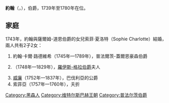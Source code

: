 {{Multiple issues|
{{Expand language|1=en|2=de|time=2021-01-17T07:27:15+00:00}}
{{Unreferenced|time=2021-01-17T07:27:15+00:00}}
}}
{{Infobox noble
| name        = 約翰
| title       = 普法爾茨-蓋爾恩豪森伯爵
| birth_date  = {{birth_date|1698|5|24|df=yes}}
| birth_place = [[蓋爾恩豪森|蓋爾恩豪森]]
| death_date  = {{death date and age|1780|2|10|1698|5|24|df=yes}}
| death_place = [[曼海姆|曼海姆]]
| noble family= [[維特爾斯巴赫王朝|維特爾斯巴赫王朝]]
| father      = [[普法爾茨-蓋爾恩豪森伯爵約翰·卡爾|普法爾茨-蓋爾恩豪森伯爵約翰·卡爾]]
| mother      = 維茨萊本-埃爾格斯堡的艾莎·瑪麗亞
}}
'''約翰'''（{{lang-en|''Johann''|}}，{{bd|1698年|5月24日|1780年|2月10日|}}），{{le|普法爾茨-比肯費爾德-蓋爾恩豪森|Palatinate-Birkenfeld-Gelnhausen|普法爾茨-蓋爾恩豪森}}伯爵，1739年至1780年在位。

== 家庭 ==
1743年，約翰與薩爾姆-道恩伯爵{{le|卡爾 (薩爾姆-道恩伯爵)|Charles, Wild- and Rhinegrave of Salm-Dhaun|卡爾}}的女兒索菲·夏洛特（Sophie Charlotte）結婚，兩人共有2子2女：
# 約翰·卡爾·路德維希（1745年—1789年），普法爾茨-蓋爾恩豪森伯爵
# {{link-de|路易絲·克莉絲蒂安妮 (比肯費爾德-蓋爾恩豪森)|Luise Christiane von Birkenfeld-Gelnhausen|路易絲·克莉絲蒂安妮}}（1748年—1829年），[[亨利三十世_(羅伊斯-格拉)|羅伊斯-格拉伯爵]]夫人
# [[巴伐利亞的威廉|威廉]]（1752年—1837年），巴伐利亞的公爵
# 索菲亞（1757年—1760年），夭折

[[Category:黑森人|Category:黑森人]]
[[Category:维特尔斯巴赫王朝|Category:维特尔斯巴赫王朝]]
[[Category:普法尔茨伯爵|Category:普法尔茨伯爵]]